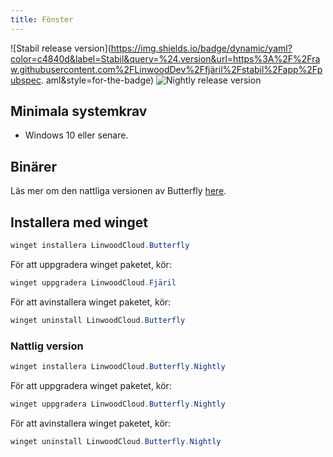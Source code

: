 ```yaml
---
title: Fönster
---
```


![Stabil release version](https://img.shields.io/badge/dynamic/yaml?color=c4840d&label=Stabil&query=%24.version&url=https%3A%2F%2Fraw.githubusercontent.com%2FLinwoodDev%2Ffjäril%2Fstabil%2Fapp%2Fpubspec. aml&style=for-the-badge)
![Nightly release version](https://img.shields.io/badge/dynamic/yaml?color=f7d28c&label=Nightly&query=%24.version&url=https%3A%2F%2Fraw.githubusercontent.com%2FLinwoodDev%2Ffjärilen%2Fnattlig%2Fapp%2Fpubspec.yaml&style=for-the-badge)


## Minimala systemkrav

- Windows 10 eller senare.

## Binärer

<Tabs>
<TabItem label="Stable">
  <CardGrid>
    <DownloadButton after="/downloads/post-windows" href="https://github.com/LinwoodDev/butterfly/releases/download/stable/linwood-butterfly-windows-setup-x86_64.exe" title="Setup"/>
    <DownloadButton after="/downloads/post-windows" href="https://github.com/LinwoodDev/butterfly/releases/download/stable/linwood-butterfly-windows-x86_64.zip" title="Portable"/>
  </CardGrid>
</TabItem>
<TabItem label="Nightly">
  <CardGrid>
    <DownloadButton after="/downloads/post-windows" href="https://github.com/LinwoodDev/butterfly/releases/download/nightly/linwood-butterfly-windows-setup-x86_64.exe" title="Setup"/>
    <DownloadButton after="/downloads/post-windows" href="https://github.com/LinwoodDev/butterfly/releases/download/nightly/linwood-butterfly-windows-x86_64.zip" title="Portable"/>
  </CardGrid>
</TabItem>
</Tabs>

Läs mer om den nattliga versionen av Butterfly [here](/community/natt).

## Installera med winget

```powershell
winget installera LinwoodCloud.Butterfly
```

För att uppgradera winget paketet, kör:

```powershell
winget uppgradera LinwoodCloud.Fjäril
```

För att avinstallera winget paketet, kör:

```powershell
winget uninstall LinwoodCloud.Butterfly
```

### Nattlig version

```powershell
winget installera LinwoodCloud.Butterfly.Nightly
```

För att uppgradera winget paketet, kör:

```powershell
winget uppgradera LinwoodCloud.Butterfly.Nightly
```

För att avinstallera winget paketet, kör:

```powershell
winget uninstall LinwoodCloud.Butterfly.Nightly
```
